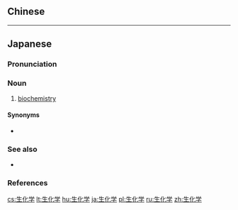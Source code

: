 {{also|生化學}}

==Chinese==
{{zh-see|生化學}}

----

==Japanese==
{{wikipedia|lang=ja}}
{{ja-kanjitab|せい|か|yomi=o|がく}}

===Pronunciation===
{{ja-pron|せいかがく|acc=3|acc_ref=NHK,DJR,SMK5|y=ko}}

===Noun===
{{ja-noun|せいかがく|hhira=せいくわがく}}

# [[biochemistry]]

====Synonyms====
* {{ja-r|生%物%化%学|せい%ぶつ% か%がく}}

===See also===
* {{ja-r|化%学|か%がく}}

===References===
<references/>

{{cln|ja|words suffixed with 学|sort=せいかがく}}
{{C|ja|Biochemistry|sort=せいかがく}}

[[cs:生化学]]
[[lt:生化学]]
[[hu:生化学]]
[[ja:生化学]]
[[pl:生化学]]
[[ru:生化学]]
[[zh:生化学]]
